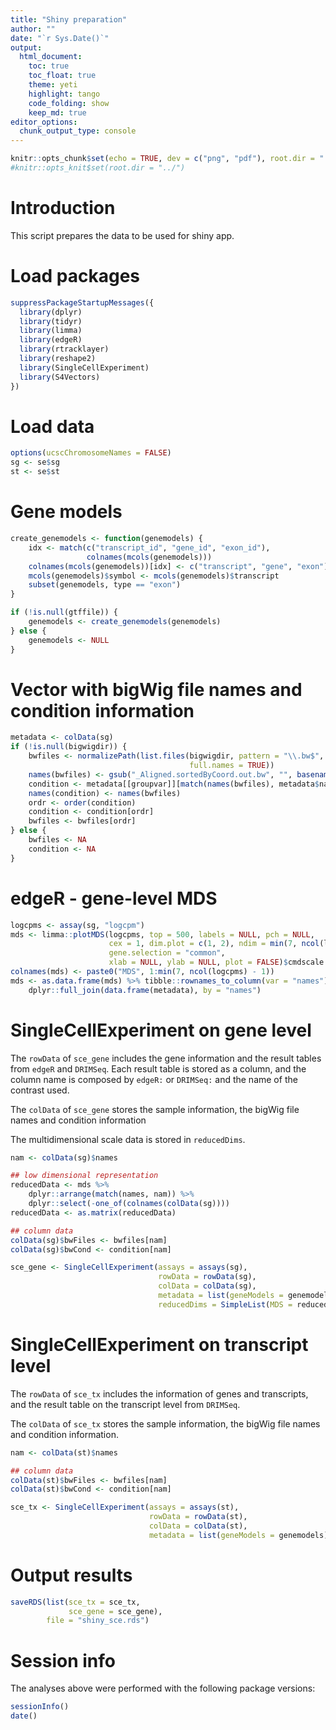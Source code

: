 ```yaml
---
title: "Shiny preparation"
author: ""
date: "`r Sys.Date()`"
output: 
  html_document:
    toc: true
    toc_float: true
    theme: yeti
    highlight: tango
    code_folding: show
    keep_md: true
editor_options: 
  chunk_output_type: console
---
```


```r
knitr::opts_chunk$set(echo = TRUE, dev = c("png", "pdf"), root.dir = "../")
#knitr::opts_knit$set(root.dir = "../")
```

# Introduction

This script prepares the data to be used for shiny app. 

# Load packages

```r
suppressPackageStartupMessages({
  library(dplyr)
  library(tidyr)
  library(limma)
  library(edgeR)
  library(rtracklayer)
  library(reshape2)
  library(SingleCellExperiment)
  library(S4Vectors)
})
```

# Load data

```r
options(ucscChromosomeNames = FALSE)
sg <- se$sg
st <- se$st
```

# Gene models

```r
create_genemodels <- function(genemodels) {
    idx <- match(c("transcript_id", "gene_id", "exon_id"), 
                 colnames(mcols(genemodels)))
    colnames(mcols(genemodels))[idx] <- c("transcript", "gene", "exon")
    mcols(genemodels)$symbol <- mcols(genemodels)$transcript
    subset(genemodels, type == "exon")
}

if (!is.null(gtffile)) {
    genemodels <- create_genemodels(genemodels)
} else {
    genemodels <- NULL
}
```

# Vector with bigWig file names and condition information

```r
metadata <- colData(sg)
if (!is.null(bigwigdir)) {
    bwfiles <- normalizePath(list.files(bigwigdir, pattern = "\\.bw$", 
                                        full.names = TRUE))
    names(bwfiles) <- gsub("_Aligned.sortedByCoord.out.bw", "", basename(bwfiles))
    condition <- metadata[[groupvar]][match(names(bwfiles), metadata$names)]
    names(condition) <- names(bwfiles)
    ordr <- order(condition)
    condition <- condition[ordr]
    bwfiles <- bwfiles[ordr]
} else {
    bwfiles <- NA
    condition <- NA
}
```

# edgeR - gene-level MDS

```r
logcpms <- assay(sg, "logcpm")
mds <- limma::plotMDS(logcpms, top = 500, labels = NULL, pch = NULL,
                      cex = 1, dim.plot = c(1, 2), ndim = min(7, ncol(logcpms) - 1),
                      gene.selection = "common",
                      xlab = NULL, ylab = NULL, plot = FALSE)$cmdscale.out
colnames(mds) <- paste0("MDS", 1:min(7, ncol(logcpms) - 1))
mds <- as.data.frame(mds) %>% tibble::rownames_to_column(var = "names") %>%
    dplyr::full_join(data.frame(metadata), by = "names")
```

# SingleCellExperiment on gene level

The `rowData` of `sce_gene` includes the gene information and the result tables
from `edgeR` and `DRIMSeq`. Each result table is stored as a column, and the
column name is composed by `edgeR:` or `DRIMSeq:` and the name of the contrast
used. 

The `colData` of `sce_gene` stores the sample information, the bigWig file names
and condition information

The multidimensional scale data is stored in `reducedDims`.

```r
nam <- colData(sg)$names

## low dimensional representation
reducedData <- mds %>%
    dplyr::arrange(match(names, nam)) %>%
    dplyr::select(-one_of(colnames(colData(sg))))
reducedData <- as.matrix(reducedData)

## column data
colData(sg)$bwFiles <- bwfiles[nam]
colData(sg)$bwCond <- condition[nam]

sce_gene <- SingleCellExperiment(assays = assays(sg), 
                                 rowData = rowData(sg),
                                 colData = colData(sg),
                                 metadata = list(geneModels = genemodels),
                                 reducedDims = SimpleList(MDS = reducedData))
```

# SingleCellExperiment on transcript level

The `rowData` of `sce_tx` includes the information of genes and transcripts,
and the result table on the transcript level from `DRIMSeq`.

The `colData` of `sce_tx` stores the sample information, the bigWig file names
and condition information.

```r
nam <- colData(st)$names

## column data
colData(st)$bwFiles <- bwfiles[nam]
colData(st)$bwCond <- condition[nam]

sce_tx <- SingleCellExperiment(assays = assays(st), 
                               rowData = rowData(st),
                               colData = colData(st),
                               metadata = list(geneModels = genemodels))
```

# Output results

```r
saveRDS(list(sce_tx = sce_tx, 
             sce_gene = sce_gene),
        file = "shiny_sce.rds")
```

# Session info

The analyses above were performed with the following package versions:

```r
sessionInfo()
date()
```

